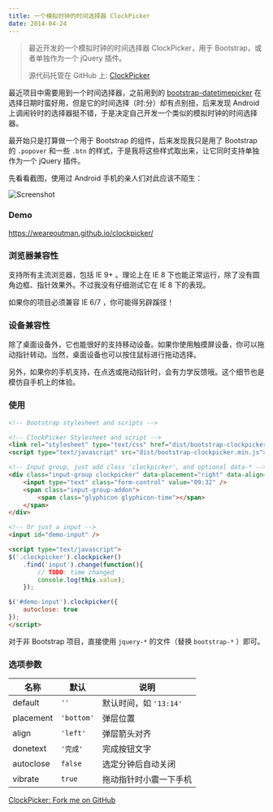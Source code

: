 ```yaml
---
title: 一个模拟时钟的时间选择器 ClockPicker
date: 2014-04-24
---
```


> 最近开发的一个模拟时钟的时间选择器 ClockPicker，用于 Bootstrap，或者单独作为一个 jQuery 插件。
>
> 源代码托管在 GitHub 上: [ClockPicker](https://github.com/weareoutman/clockpicker)

最近项目中需要用到一个时间选择器，之前用到的 [bootstrap-datetimepicker](https://www.malot.fr/bootstrap-datetimepicker/) 在选择日期时蛮好用，但是它的时间选择（时:分）却有点别扭，后来发现 Android 上调闹铃时的选择器挺不错，于是决定自己开发一个类似的模拟时钟的时间选择器。

最开始只是打算做一个用于 Bootstrap 的组件，后来发现我只是用了 Bootstrap 的 `.popover` 和一些 `.btn` 的样式，于是我将这些样式取出来，让它同时支持单独作为一个 jQuery 插件。

先看看截图，使用过 Android 手机的亲人们对此应该不陌生：

![Screenshot](../assets/clockpicker-screenshot.png)

### Demo

https://weareoutman.github.io/clockpicker/

### 浏览器兼容性

支持所有主流浏览器，包括 IE 9+ 。理论上在 IE 8 下也能正常运行，除了没有圆角边框、指针效果外。不过我没有仔细测试它在 IE 8 下的表现。

如果你的项目必须兼容 IE 6/7 ，你可能得另辟蹊径！

### 设备兼容性

除了桌面设备外，它也能很好的支持移动设备。如果你使用触摸屏设备，你可以拖动指针转动。当然，桌面设备也可以按住鼠标进行拖动选择。

另外，如果你的手机支持，在点选或拖动指针时，会有力学反馈哦。这个细节也是模仿自手机上的体验。

### 使用

```html
<!-- Bootstrap stylesheet and scripts -->

<!-- ClockPicker Stylesheet and script -->
<link rel="stylesheet" type="text/css" href="dist/bootstrap-clockpicker.min.css">
<script type="text/javascript" src="dist/bootstrap-clockpicker.min.js"></script>

<!-- Input group, just add class 'clockpicker', and optional data-* -->
<div class="input-group clockpicker" data-placement="right" data-align="top" data-autoclose="true">
	<input type="text" class="form-control" value="09:32" />
	<span class="input-group-addon">
		<span class="glyphicon glyphicon-time"></span>
	</span>
</div>

<!-- Or just a input -->
<input id="demo-input" />

<script type="text/javascript">
$('.clockpicker').clockpicker()
	.find('input').change(function(){
		// TODO: time changed
		console.log(this.value);
	});

$('#demo-input').clockpicker({
	autoclose: true
});
</script>
```

对于非 Bootstrap 项目，直接使用 `jquery-*` 的文件（替换 `bootstrap-*` ）即可。

### 选项参数

| 名称 | 默认 | 说明 |
| ---- | ------- | ----------- |
| default | `''` | 默认时间，如 `'13:14'` |
| placement | `'bottom'` | 弹层位置 |
| align | `'left'` | 弹层箭头对齐 |
| donetext | `'完成'` | 完成按钮文字 |
| autoclose | `false` | 选定分钟后自动关闭 |
| vibrate | `true` | 拖动指针时小震一下手机 |

[ClockPicker: Fork me on GitHub](https://github.com/weareoutman/clockpicker)

